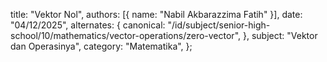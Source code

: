   title: "Vektor Nol",
  authors: [{ name: "Nabil Akbarazzima Fatih" }],
  date: "04/12/2025",
  alternates: {
    canonical:
      "/id/subject/senior-high-school/10/mathematics/vector-operations/zero-vector",
  },
  subject: "Vektor dan Operasinya",
  category: "Matematika",
};
